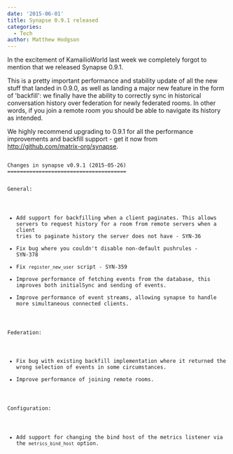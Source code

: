```yaml
---
date: '2015-06-01'
title: Synapse 0.9.1 released
categories:
  - Tech
author: Matthew Hodgson
---
```


In the excitement of KamailioWorld last week we completely forgot to mention that we released Synapse 0.9.1.

This is a pretty important performance and stability update of all the new stuff that landed in 0.9.0, as well as landing a major new feature in the form of 'backfill': we finally have the ability to correctly sync in historical conversation history over federation for newly federated rooms.  In other words, if you join a remote room you should be able to navigate its history as intended.

We highly recommend upgrading to 0.9.1 for all the performance improvements and backfill support - get it now from <a href="http://github.com/matrix-org/synapse">http://github.com/matrix-org/synapse</a>.

<code>
Changes in synapse v0.9.1 (2015-05-26)
======================================

General:

* Add support for backfilling when a client paginates. This allows servers to
  request history for a room from remote servers when a client tries to
  paginate history the server does not have - SYN-36
* Fix bug where you couldn't disable non-default pushrules - SYN-378
* Fix ``register_new_user`` script - SYN-359
* Improve performance of fetching events from the database, this improves both
  initialSync and sending of events.
* Improve performance of event streams, allowing synapse to handle more
  simultaneous connected clients.

Federation:

* Fix bug with existing backfill implementation where it returned the wrong
  selection of events in some circumstances.
* Improve performance of joining remote rooms.

Configuration:

* Add support for changing the bind host of the metrics listener via the `metrics_bind_host` option.

</code>